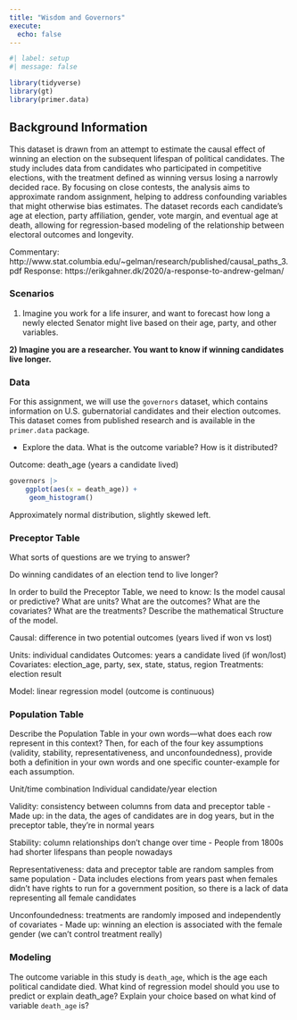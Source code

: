 ```yaml
---
title: "Wisdom and Governors"
execute: 
  echo: false
---
```


```r
#| label: setup
#| message: false

library(tidyverse)
library(gt)
library(primer.data)
```

## Background Information

This dataset is drawn from an attempt to estimate the causal effect of winning an election on the subsequent lifespan of political candidates. The study includes data from candidates who participated in competitive elections, with the treatment defined as winning versus losing a narrowly decided race. By focusing on close contests, the analysis aims to approximate random assignment, helping to address confounding variables that might otherwise bias estimates. The dataset records each candidate’s age at election, party affiliation, gender, vote margin, and eventual age at death, allowing for regression-based modeling of the relationship between electoral outcomes and longevity. 

Commentary: http://www.stat.columbia.edu/~gelman/research/published/causal_paths_3.pdf
Response: https://erikgahner.dk/2020/a-response-to-andrew-gelman/

### Scenarios

1) Imagine you work for a life insurer, and want to forecast how long a newly elected Senator might live based on their age, party, and other variables. 

**2) Imagine you are a researcher. You want to know if winning candidates live longer.**

### Data

For this assignment, we will use the `governors` dataset, which contains information on U.S. gubernatorial candidates and their election outcomes. This dataset comes from published research and is available in the `primer.data` package.

* Explore the data. What is the outcome variable? How is it distributed?

Outcome: death_age (years a candidate lived)

```r
governors |> 
    ggplot(aes(x = death_age)) + 
     geom_histogram()
```

Approximately normal distribution, slightly skewed left.

### Preceptor Table

What sorts of questions are we trying to answer?

Do winning candidates of an election tend to live longer?

In order to build the Preceptor Table, we need to know: Is the model causal or predictive? What are units? What are the outcomes? What are the covariates? What are the treatments? Describe the mathematical Structure of the model.

Causal: difference in two potential outcomes (years lived if won vs lost)

Units: individual candidates
Outcomes: years a candidate lived (if won/lost)
Covariates: election_age, party, sex, state, status, region
Treatments: election result

Model: linear regression model (outcome is continuous)

### Population Table 


Describe the Population Table in your own words—what does each row represent in this context? Then, for each of the four key assumptions (validity, stability, representativeness, and unconfoundedness), provide both a definition in your own words and one specific counter-example for each assumption. 

Unit/time combination
Individual candidate/year election

Validity: consistency between columns from data and preceptor table
- Made up: in the data, the ages of candidates are in dog years, but in the preceptor table, they're in normal years

Stability: column relationships don't change over time
- People from 1800s had shorter lifespans than people nowadays

Representativeness: data and preceptor table are random samples from same population
- Data includes elections from years past when females didn't have rights to run for a government position, so there is a lack of data representing all female candidates

Unconfoundedness: treatments are randomly imposed and independently of covariates
- Made up: winning an election is associated with the female gender (we can't control treatment really)

### Modeling 

The outcome variable in this study is `death_age`, which is the age each political candidate died. What kind of regression model should you use to predict or explain death_age? Explain your choice based on what kind of variable `death_age` is?

